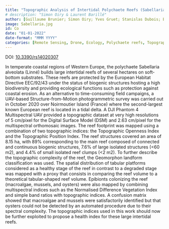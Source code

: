 ```yaml
---
title: "Topographic Analysis of Intertidal Polychaete Reefs (Sabellaria alveolata) at a Very High Spatial Resolution"
# description: "Simon Oiry & Laurent Barillé"
author: [Guillaume Brunier; Simon Oiry; Yves Gruet; Stanislas Dubois; Barillé Laurent]
image: Sabellaria.jpg
id: Co
date: "01-01-2022"
date-format: "MMM YYYY"
categories: [Remote Sensing, Drone, Ecology, Polychaete reefs, Topographic analysis]
---
```


DOI: [10.3390/rs14020307](http://dx.doi.org/10.3390/rs14020307)

In temperate coastal regions of Western Europe, the polychaete Sabellaria alveolata (Linné) builds large intertidal reefs of several hectares on soft-bottom substrates. These reefs are protected by the European Habitat Directive EEC/92/43 under the status of biogenic structures hosting a high biodiversity and providing ecological functions such as protection against coastal erosion. As an alternative to time-consuming field campaigns, a UAV-based Structure-from-Motion photogrammetric survey was carried out in October 2020 over Noirmoutier Island (France) where the second-largest known European reef is located in a tidal delta. A DJI Phantom 4 Multispectral UAV provided a topographic dataset at very high resolutions of 5 cm/pixel for the Digital Surface Model (DSM) and 2.63 cm/pixel for the multispectral orthomosaic images. The reef footprint was mapped using a combination of two topographic indices: the Topographic Openness Index and the Topographic Position Index. The reef structures covered an area of 8.15 ha, with 89% corresponding to the main reef composed of connected and continuous biogenic structures, 7.6% of large isolated structures (<60 m2), and 4.4% of small isolated reef clumps (<2 m2). To further describe the topographic complexity of the reef, the Geomorphon landform classification was used. The spatial distribution of tabular platforms considered as a healthy stage of the reef in contrast to a degraded stage was mapped with a proxy that consists in comparing the reef volume to a theoretical tabular-shaped reef volume. Epibionts colonizing the reef (macroalgae, mussels, and oysters) were also mapped by combining multispectral indices such as the Normalised Difference Vegetation Index and simple band ratios with topographic indices. A confusion matrix showed that macroalgae and mussels were satisfactorily identified but that oysters could not be detected by an automated procedure due to their spectral complexity. The topographic indices used in this work should now be further exploited to propose a health index for these large intertidal reefs.